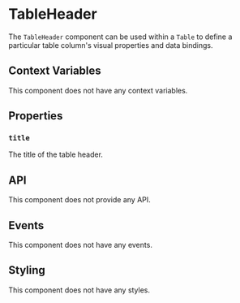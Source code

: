 # TableHeader

The `TableHeader` component can be used within a `Table` to define a particular table column's visual properties and data bindings.

## Context Variables

This component does not have any context variables.

## Properties

### `title`

The title of the table header.

## API

This component does not provide any API.

## Events

This component does not have any events.

## Styling

This component does not have any styles.
